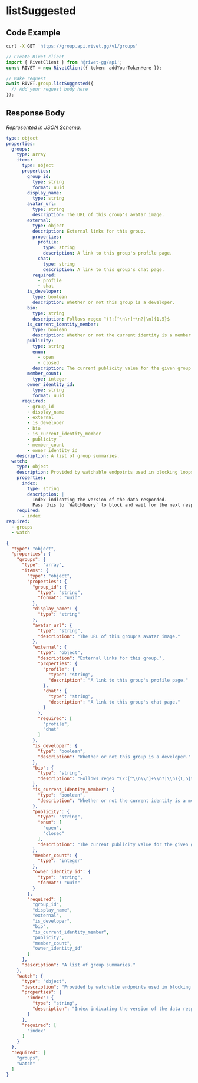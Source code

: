 
# listSuggested

## Code Example

<CodeGroup title='Request' tag='GET' label='https://group.api.rivet.gg/v1/groups'>

```bash {{ title: 'cURL' }}
curl -X GET 'https://group.api.rivet.gg/v1/groups'
```

```ts
// Create Rivet client
import { RivetClient } from '@rivet-gg/api';
const RIVET = new RivetClient({ token: addYourTokenHere });

// Make request
await RIVET.group.listSuggested({
  // Add your request body here
});
```

</CodeGroup>


## Response Body

_Represented in [JSON Schema](https://json-schema.org/)._

<CodeGroup title='Response'>

```yaml
type: object
properties:
  groups:
    type: array
    items:
      type: object
      properties:
        group_id:
          type: string
          format: uuid
        display_name:
          type: string
        avatar_url:
          type: string
          description: The URL of this group's avatar image.
        external:
          type: object
          description: External links for this group.
          properties:
            profile:
              type: string
              description: A link to this group's profile page.
            chat:
              type: string
              description: A link to this group's chat page.
          required:
            - profile
            - chat
        is_developer:
          type: boolean
          description: Whether or not this group is a developer.
        bio:
          type: string
          description: Follows regex ^(?:[^\n\r]+\n?|\n){1,5}$
        is_current_identity_member:
          type: boolean
          description: Whether or not the current identity is a member of this group.
        publicity:
          type: string
          enum:
            - open
            - closed
          description: The current publicity value for the given group.
        member_count:
          type: integer
        owner_identity_id:
          type: string
          format: uuid
      required:
        - group_id
        - display_name
        - external
        - is_developer
        - bio
        - is_current_identity_member
        - publicity
        - member_count
        - owner_identity_id
    description: A list of group summaries.
  watch:
    type: object
    description: Provided by watchable endpoints used in blocking loops.
    properties:
      index:
        type: string
        description: |
          Index indicating the version of the data responded.
          Pass this to `WatchQuery` to block and wait for the next response.
    required:
      - index
required:
  - groups
  - watch

```

```json
{
  "type": "object",
  "properties": {
    "groups": {
      "type": "array",
      "items": {
        "type": "object",
        "properties": {
          "group_id": {
            "type": "string",
            "format": "uuid"
          },
          "display_name": {
            "type": "string"
          },
          "avatar_url": {
            "type": "string",
            "description": "The URL of this group's avatar image."
          },
          "external": {
            "type": "object",
            "description": "External links for this group.",
            "properties": {
              "profile": {
                "type": "string",
                "description": "A link to this group's profile page."
              },
              "chat": {
                "type": "string",
                "description": "A link to this group's chat page."
              }
            },
            "required": [
              "profile",
              "chat"
            ]
          },
          "is_developer": {
            "type": "boolean",
            "description": "Whether or not this group is a developer."
          },
          "bio": {
            "type": "string",
            "description": "Follows regex ^(?:[^\\n\\r]+\\n?|\\n){1,5}$"
          },
          "is_current_identity_member": {
            "type": "boolean",
            "description": "Whether or not the current identity is a member of this group."
          },
          "publicity": {
            "type": "string",
            "enum": [
              "open",
              "closed"
            ],
            "description": "The current publicity value for the given group."
          },
          "member_count": {
            "type": "integer"
          },
          "owner_identity_id": {
            "type": "string",
            "format": "uuid"
          }
        },
        "required": [
          "group_id",
          "display_name",
          "external",
          "is_developer",
          "bio",
          "is_current_identity_member",
          "publicity",
          "member_count",
          "owner_identity_id"
        ]
      },
      "description": "A list of group summaries."
    },
    "watch": {
      "type": "object",
      "description": "Provided by watchable endpoints used in blocking loops.",
      "properties": {
        "index": {
          "type": "string",
          "description": "Index indicating the version of the data responded.\nPass this to `WatchQuery` to block and wait for the next response.\n"
        }
      },
      "required": [
        "index"
      ]
    }
  },
  "required": [
    "groups",
    "watch"
  ]
}
```

</CodeGroup>

